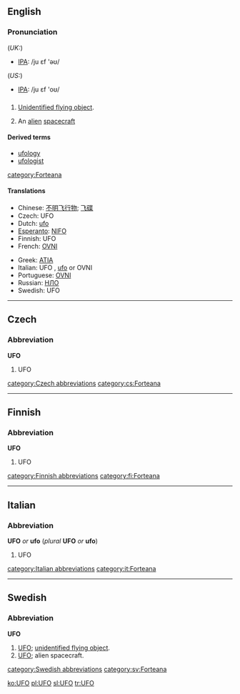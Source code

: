 {{see|ufo}}
==English==
===Pronunciation===
(''UK:'')
*[[w:IPA|IPA]]: /ju ɛf 'əʊ/
(''US:'')
*[[w:IPA|IPA]]: /ju ɛf 'oʊ/
==={{Initialism}}===
#[[Unidentified flying object]].
#{{italbrac|colloquial}} An [[alien]] [[spacecraft]] 
====Derived terms====
*[[ufology]]
*[[ufologist]]

[[category:Forteana]]

====Translations====
{{top}}
*Chinese: [[不明飞行物]]; [[飞碟]]
*Czech: UFO {{n}}
*Dutch: [[ufo]] {{m}}
*[[Esperanto]]: [[NIFO]]
*Finnish: UFO
*French: [[OVNI]] {{m}}
{{mid}}
*Greek: [[ATIA]]
*Italian: UFO {{m}}, [[ufo]] {{m}} or OVNI
*Portuguese: [[OVNI]]
*Russian: [[НЛО]]
*Swedish: UFO {{n}}
{{bottom}}
----

==Czech==
===Abbreviation===
'''UFO'''

#UFO {{gloss|Czeck}}

[[category:Czech abbreviations]]
[[category:cs:Forteana]]

----

==Finnish==

===Abbreviation===
'''UFO'''

# UFO

[[category:Finnish abbreviations]]
[[category:fi:Forteana]]

----

==Italian==
===Abbreviation===
'''UFO''' ''or'' '''ufo''' (''plural'' '''UFO''' ''or'' '''ufo''')

# UFO {{gloss|Italian}}

[[category:Italian abbreviations]]
[[category:it:Forteana]]

-----

==Swedish==
===Abbreviation===
'''UFO''' {{n}}

# [[#English|UFO]]; [[unidentified flying object]].
# [[#English|UFO]]; alien spacecraft.

[[category:Swedish abbreviations]]
[[category:sv:Forteana]]

[[ko:UFO]]
[[pl:UFO]]
[[sl:UFO]]
[[tr:UFO]]